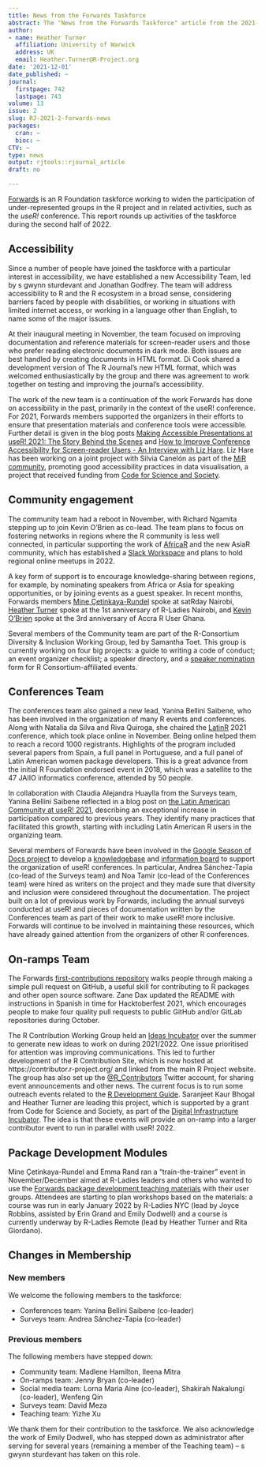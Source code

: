 ```yaml
---
title: News from the Forwards Taskforce
abstract: The "News from the Forwards Taskforce" article from the 2021-2 issue.
author:
- name: Heather Turner
  affiliation: University of Warwick
  address: UK
  email: Heather.Turner@R-Project.org
date: '2021-12-01'
date_published: ~
journal:
  firstpage: 742
  lastpage: 743
volume: 13
issue: 2
slug: RJ-2021-2-forwards-news
packages:
  cran: ~
  bioc: ~
CTV: ~
type: news
output: rjtools::rjournal_article
draft: no

---
```


[Forwards](https://forwards.github.io/) is an R Foundation taskforce working to widen the participation of under-represented groups in the R project and in related activities, such as the *useR!* conference. This report rounds up activities of the taskforce during the second half of 2022.

## Accessibility

[//]: # (copy-editor: "s gwynn sturdevant" is the correct name and should not be edited)

Since a number of people have joined the taskforce with a particular interest in accessibility, we have established a new Accessibility Team, led by s gwynn sturdevant and Jonathan Godfrey. The team will address accessibility to R and the R ecosystem in a broad sense, considering barriers faced by people with disabilities, or working in situations with limited internet access, or working in a language other than English, to name some of the major issues.

At their inaugural meeting in November, the team focused on improving documentation and reference materials for screen-reader users and those who prefer reading electronic documents in dark mode. Both issues are best handled by creating documents in HTML format. Di Cook shared a development version of The R Journal's new HTML format, which was welcomed enthusiastically by the group and there was agreement to work together on testing and improving the journal's accessibility.

The work of the new team is a continuation of the work Forwards has done on accessibility in the past, primarily in the context of the useR! conference. For 2021, Forwards members supported the organizers in their efforts to ensure that presentation materials and conference tools were accessible. Further detail is given in the blog posts [Making Accessible Presentations at useR! 2021: The Story Behind the Scenes](https://user2021.r-project.org/blog/2021/12/07/accessibility_awards_interview/) and [How to Improve Conference Accessibility for Screen-reader Users - An Interview with Liz Hare](https://user2021.r-project.org/blog/2021/11/04/accessibility_interview_liz_hare/). Liz Hare has been working on a joint project with Silvia Canelón as part of the [MiR community](https://mircommunity.com/), promoting good accessibility practices in data visualisation, a project that received funding from [Code for Science and Society](https://eventfund.codeforscience.org/announcing-the-new-cohort-of-event-fund-grantees/).

## Community engagement

The community team had a reboot in November, with Richard Ngamita stepping up to join Kevin O'Brien as co-lead. The team plans to focus on fostering networks in regions where the R community is less well connected, in particular supporting the work of [AfricaR](https://africa-r.org/) and the new AsiaR community, which has established a [Slack Workspace](https://bit.ly/join_asiaR_slack) and plans to hold regional online meetups in 2022. 

A key form of support is to encourage knowledge-sharing between regions, for example, by nominating speakers from Africa or Asia for speaking opportunities, or by joining events as a guest speaker. In recent months, Forwards members [Mine Çetinkaya-Rundel](https://twitter.com/minebocek/status/1434173671313190913) spoke at satRday Nairobi, [Heather Turner](https://twitter.com/HeathrTurnr/status/1459495802850746370) spoke at the 1st anniversary of R-Ladies Nairobi, and [Kevin O'Brien](https://twitter.com/RUsersGhana/status/1482079597214773248) spoke at the 3rd anniversary of Accra R User Ghana. 

Several members of the Community team are part of the R-Consortium Diversity & Inclusion Working Group, led by Samantha Toet. This group is currently working on four big projects: a guide to writing a code of conduct; an event organizer checklist; a speaker directory, and a [speaker nomination](https://www.r-consortium.org/blog/2021/07/14/r-consortium-diversity-inclusion-speaker-nomination) form for R Consortium-affiliated events.

## Conferences Team

The conferences team also gained a new lead, Yanina Bellini Saibene, who has been involved in the organization of many R events and conferences. Along with Natalia da Silva and Riva Quiroga, she chaired the [LatinR](https://latin-r.com/en) 2021 conference, which took place online in November. Being online helped them to reach a record 1000 registrants. Highlights of the program included several papers from Spain, a full panel in Portuguese, and a full panel of Latin American women package developers. This is a great advance from the initial R Foundation endorsed event in 2018, which was a satellite to the 47 JAIIO informatics conference, attended by 50 people. 

In collaboration with Claudia Alejandra Huaylla from the Surveys team, Yanina Bellini Saibene reflected in a blog post on [the Latin American Community at useR! 2021](https://user2021.r-project.org/blog/2021/11/26/latines_at_user/), describing an exceptional increase in participation compared to previous years. They identify many practices that facilitated this growth, starting with including Latin American R users in the organizing team.

Several members of Forwards have been involved in the [Google Season of Docs project](https://developers.google.com/season-of-docs/docs/participants) to develop a [knowledgebase](https://bit.ly/knowledgebase-rj) and [information board](https://bit.ly/3fA5r61) to support the organization of useR! conferences. In particular, Andrea Sánchez-Tapia (co-lead of the Surveys team) and Noa Tamir (co-lead of the Conferences team) were hired as writers on the project and they made sure that diversity and inclusion were considered throughout the documentation. The project built on a lot of previous work by Forwards, including the annual surveys conducted at useR! and pieces of documentation written by the Conferences team as part of their work to make useR! more inclusive. Forwards will continue to be involved in maintaining these resources, which have already gained attention from the organizers of other R conferences.

## On-ramps Team

The Forwards [first-contributions repository](https://github.com/forwards/first-contributions) walks people through making a simple pull request on GitHub, a useful skill for contributing to R packages and other open source software. Zane Dax updated the README with instructions in Spanish in time for Hacktoberfest 2021, which encourages people to make four quality pull requests to public GitHub and/or GitLab repositories during October.

The R Contribution Working Group held an [Ideas Incubator](https://github.com/r-devel/rcontribution/blob/main/ideas_incubator.md) over the summer to generate new ideas to work on during 2021/2022. One issue prioritised for attention was improving communications. This led to further development of the R Contribution Site, which is now hosted at https://contributor.r-project.org/ and linked from the main R Project website. The group has also set up the [\@R_Contributors](https://twitter.com/R_Contributors) Twitter account, for sharing event announcements and other news. The current focus is to run some outreach events related to the [R Development Guide ](https://contributor.r-project.org/rdevguide/). Saranjeet Kaur Bhogal and Heather Turner are leading this project, which is supported by a grant from Code for Science and Society, as part of the [Digital Infrastructure Incubator](https://incubator.codeforscience.org/cohort). The idea is that these events will provide an on-ramp into a larger contributor event to run in parallel with useR! 2022.

## Package Development Modules

Mine Çetinkaya-Rundel and Emma Rand ran a "train-the-trainer" event in November/December aimed at R-Ladies leaders and others who wanted to use the [Forwards package development teaching materials](https://github.com/forwards/workshops/tree/master/package-dev-modules) with their user groups. Attendees are starting to plan workshops based on the materials: a course was run in early January 2022 by R-Ladies NYC (lead by Joyce Robbins, assisted by Erin Grand and Emily Dodwell) and a course is currently underway by R-Ladies Remote (lead by Heather Turner and Rita Giordano). 

## Changes in Membership

### New members

We welcome the following members to the taskforce:

- Conferences team: Yanina Bellini Saibene (co-leader)
- Surveys team: Andrea Sánchez-Tapia (co-leader)

### Previous members

The following members have stepped down:

- Community team: Madlene Hamilton, Ileena Mitra
- On-ramps team: Jenny Bryan (co-leader)
- Social media team: Lorna Maria Aine (co-leader), Shakirah Nakalungi (co-leader), Wenfeng Qin
- Surveys team: David Meza
- Teaching team: Yizhe Xu

We thank them for their contribution to the taskforce. We also acknowledge the work of Emily Dodwell, who has stepped down as administrator after serving for several years (remaining a member of the Teaching team) -- s gwynn sturdevant has taken on this role.
